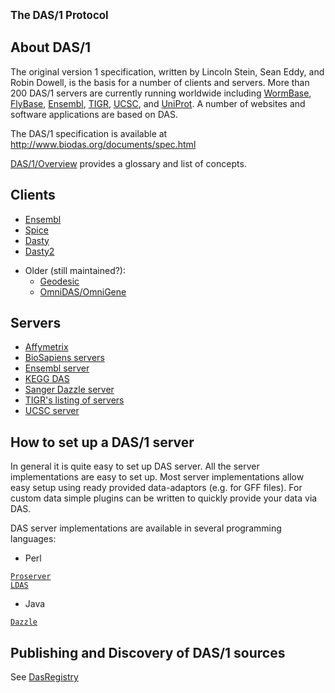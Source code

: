 
<big>'''The DAS/1 Protocol'''</big>

== About DAS/1 ==

The original version 1 specification, written by Lincoln Stein, Sean Eddy, and Robin Dowell, is the basis for a number of clients and servers. More than 200 DAS/1 servers are currently running worldwide including [http://www.wormbase.org/ WormBase], [http://www.flybase.org/ FlyBase], [http://www.ensembl.org/ Ensembl], [http://www.tigr.org/ TIGR],  [http://genome.ucsc.edu/ UCSC], and [http://www.ebi.ac.uk/das-srv/uniprot/das UniProt]. A number of websites and software applications are based on DAS.


The DAS/1 specification is available at http://www.biodas.org/documents/spec.html

[[DAS/1/Overview]] provides a glossary and list of concepts.

== Clients ==

* [http://www.ensembl.org/info/data/external_data/das/ensembl_das.html Ensembl]
* [http://www.efamily.org.uk/software/dasclients/spice/ Spice]
* [http://www.ebi.ac.uk/das-srv/uniprot/dasty/content?ID=:dis=BioSapiens Dasty]
* [http://www.ebi.ac.uk/~rafael/pre_dasty2/ Dasty2]

* Older (still maintained?):
** [http://biodas.org/geodesic/ Geodesic]
** [http://sourceforge.net/project/showfiles.php?group_id=28453&release_id=60810 OmniDAS/OmniGene]

== Servers ==

* [http://netaffxdas.affymetrix.com/das/ Affymetrix]
* [http://www.biosapiens.info/page.php?page=biosapiensdir BioSapiens servers]
* [http://www.ensembl.org/info/data/external_data/das/ensembl_das.html Ensembl server]
* [http://das.hgc.jp/ KEGG DAS]
* [http://servlet.sanger.ac.uk:8080/das/ Sanger Dazzle server]
* [http://www.tigr.org/tdb/DAS/das_server_list.html TIGR's listing of servers]
* [http://genome.ucsc.edu/FAQ/FAQdownloads#download23 UCSC server]

== How to set up a DAS/1 server ==

In general it is quite easy to set up DAS server. All the server implementations are easy to set up.
Most server implementations allow easy setup using ready provided data-adaptors (e.g. for GFF files).
For custom data simple plugins can be written to quickly provide your data via DAS.

DAS server implementations are available in several programming languages:

* Perl
 [http://www.sanger.ac.uk/proserver/ Proserver]
 [http://biodas.org/servers/LDAS.html LDAS]

* Java
 [http://www.derkholm.net/thomas/dazzle/ Dazzle]

== Publishing and Discovery of DAS/1 sources ==

See [[DasRegistry]]